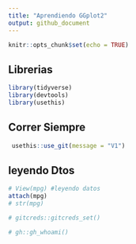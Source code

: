 ```yaml
---
title: "Aprendiendo GGplot2"
output: github_document
---
```


```r
knitr::opts_chunk$set(echo = TRUE)
```
## Librerias

```r
library(tidyverse)
library(devtools)
library(usethis)
```

## Correr Siempre

```r
 usethis::use_git(message = "V1")
```

## leyendo Dtos

```r
# View(mpg) #leyendo datos
attach(mpg)
# str(mpg)
```


















```r
# gitcreds::gitcreds_set()
```

```r
# gh::gh_whoami()
```



